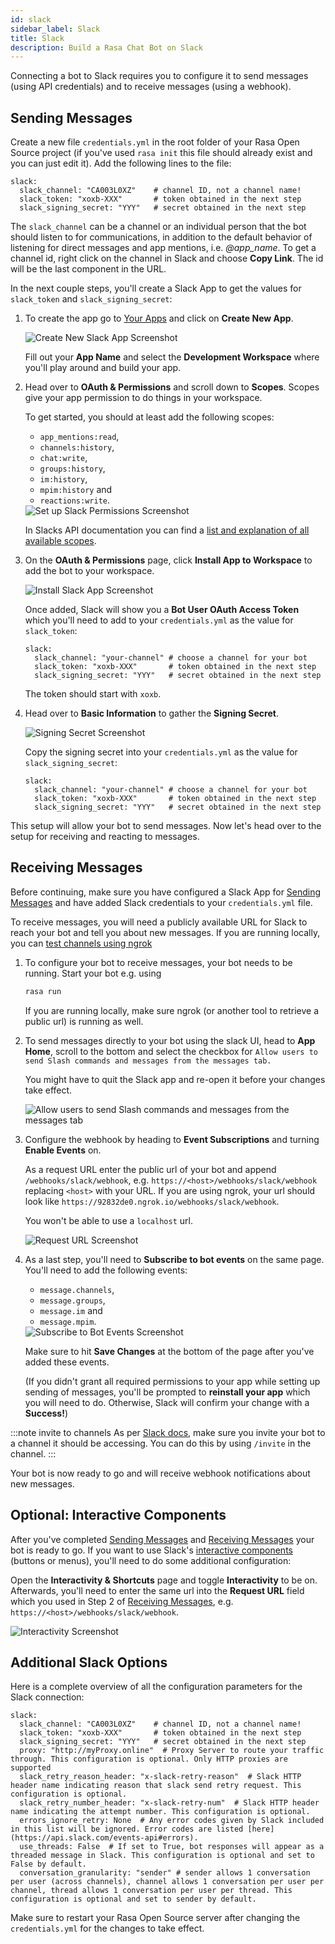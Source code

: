 ```yaml
---
id: slack
sidebar_label: Slack
title: Slack
description: Build a Rasa Chat Bot on Slack
---
```


Connecting a bot to Slack requires you to configure it to send messages
(using API credentials) and to receive messages (using a webhook).

## Sending Messages

Create a new file `credentials.yml` in the root folder of your Rasa Open Source
project (if you've used `rasa init` this file should already exist and you can
just edit it). Add the following lines to the file:

```yaml-rasa title="credentials.yml"
slack:
  slack_channel: "CA003L0XZ"    # channel ID, not a channel name!
  slack_token: "xoxb-XXX"       # token obtained in the next step
  slack_signing_secret: "YYY"   # secret obtained in the next step
```

The `slack_channel` can be a channel or an individual person that the bot should
listen to for communications, in addition to the default behavior of listening
for direct messages and app mentions, i.e. *@app_name*.
To get a channel id, right click on the channel in Slack and choose **Copy Link**.
The id will be the last component in the URL.

In the next couple steps, you'll create a Slack App to get the values for
`slack_token` and `slack_signing_secret`:

1. To create the app go to [Your Apps](https://api.slack.com/apps "The Your Apps section of your Slack interface") and click
   on **Create New App**.

   <Image img={createAppImg} caption="Create New App" alt="Create New Slack App Screenshot" max-width="500px"/>

   Fill out your **App Name** and select the **Development Workspace** where
   you'll play around and build your app.

2. Head over to **OAuth & Permissions** and scroll down to **Scopes**. Scopes give
   your app permission to do things in your workspace.

   To get started, you should at least add the following scopes:
   - `app_mentions:read`,
   - `channels:history`,
   - `chat:write`,
   - `groups:history`,
   - `im:history`,
   - `mpim:history` and
   - `reactions:write`.

   <Image img={scopesImg} caption="Set up Slack Permissions" alt="Set up Slack Permissions Screenshot" max-width="500px" />

   In Slacks API documentation you can find a
   [list and explanation of all available scopes](https://api.slack.com/scopes).

3. On the **OAuth & Permissions** page, click **Install App to Workspace** to add
   the bot to your workspace.

   <Image img={installAppImg} caption="Install Slack App" alt="Install Slack App Screenshot" max-width="500px"/>

   Once added, Slack will show you a **Bot User OAuth Access Token** which you'll
   need to add to your `credentials.yml` as the value for `slack_token`:

   ```yaml-rasa title="credentials.yml" line={3}
   slack:
     slack_channel: "your-channel" # choose a channel for your bot
     slack_token: "xoxb-XXX"       # token obtained in the next step
     slack_signing_secret: "YYY"   # secret obtained in the next step
   ```

   The token should start with `xoxb`.

4. Head over to **Basic Information** to gather the **Signing Secret**.

   <Image img={secretImg} caption="Signing Secret" alt="Signing Secret Screenshot" max-width="500px"/>

   Copy the signing secret into your `credentials.yml` as the value for `slack_signing_secret`:

   ```yaml-rasa title="credentials.yml" line={4}
   slack:
     slack_channel: "your-channel" # choose a channel for your bot
     slack_token: "xoxb-XXX"       # token obtained in the next step
     slack_signing_secret: "YYY"   # secret obtained in the next step
   ```

This setup will allow your bot to send messages. Now let's head over to the setup
for receiving and reacting to messages.

## Receiving Messages
Before continuing, make sure you have configured a Slack App for [Sending Messages](./slack.mdx#sending-messages) and have added Slack credentials to your `credentials.yml` file.

To receive messages, you will need a publicly available URL for Slack to reach
your bot and tell you about new messages. If you are running locally, you can
[test channels using ngrok](../messaging-and-voice-channels.mdx#testing-channels-on-your-local-machine)

1. To configure your bot to receive messages, your bot needs to be running.
   Start your bot e.g. using
   ```bash
   rasa run
   ```
   If you are running locally, make sure ngrok (or another tool to retrieve a public
   url) is running as well.

2. To send messages directly to your bot using the slack UI, head to **App Home**,
   scroll to the bottom and select the checkbox for
   `Allow users to send Slash commands and messages from the messages tab.`

   You might have to quit the Slack app and re-open it before your changes take effect.

   <Image img={appHomeImg} caption="Messages Tab" alt="Allow users to send Slash commands and messages from the messages tab" max-width="500px"/>

3. Configure the webhook by heading to **Event Subscriptions** and
   turning **Enable Events** on.

   As a request URL enter the public url of your bot and append `/webhooks/slack/webhook`, e.g.
   `https://<host>/webhooks/slack/webhook` replacing `<host>` with your URL. If you
   are using ngrok, your url should look like `https://92832de0.ngrok.io/webhooks/slack/webhook`.

   You won't be able to use a `localhost` url.

   <Image img={requestUrlImg} caption="Request URL" alt="Request URL Screenshot" max-width="500px"/>

4. As a last step, you'll need to **Subscribe to bot events** on the same page.
   You'll need to add the following events:
   - `message.channels`,
   - `message.groups`,
   - `message.im` and
   - `message.mpim`.

   <Image img={eventsImg} caption="Subscribe to Bot Events" alt="Subscribe to Bot Events Screenshot" max-width="500px"/>

   Make sure to hit **Save Changes** at the bottom of the page after you've added these events.

   (If you didn't grant all required permissions to your app while setting up
   sending of messages, you'll be prompted to **reinstall your app** which you will
   need to do. Otherwise, Slack will confirm your change with a **Success!**)

:::note invite to channels
As per [Slack docs](https://api.slack.com/authentication/basics#calling), make
sure you invite your bot to a channel it should be accessing. You can do this
by using `/invite` in the channel.
:::

Your bot is now ready to go and will receive webhook notifications about new messages.
## Optional: Interactive Components
After you've completed [Sending Messages](./slack.mdx#sending-messages) and
[Receiving Messages](./slack.mdx#receiving-messages) your bot is ready to go. If you
want to use Slack's [interactive components](https://api.slack.com/block-kit/interactivity) (buttons or menus), you'll need to do
some additional configuration:

Open the **Interactivity & Shortcuts** page and toggle **Interactivity** to be on.
Afterwards, you'll need to enter the same url into the **Request URL** field which
you used in Step 2 of [Receiving Messages](./slack.mdx#receiving-messages), e.g. `https://<host>/webhooks/slack/webhook`.

<Image img={interactivityImg} caption="Enabling Interactivity" alt="Interactivity Screenshot" max-width="500px"/>

## Additional Slack Options

Here is a complete overview of all the configuration parameters for the Slack
connection:

```yaml-rasa title="credentials.yml"
slack:
  slack_channel: "CA003L0XZ"    # channel ID, not a channel name!
  slack_token: "xoxb-XXX"       # token obtained in the next step
  slack_signing_secret: "YYY"   # secret obtained in the next step
  proxy: "http://myProxy.online"  # Proxy Server to route your traffic through. This configuration is optional. Only HTTP proxies are supported
  slack_retry_reason_header: "x-slack-retry-reason"  # Slack HTTP header name indicating reason that slack send retry request. This configuration is optional.
  slack_retry_number_header: "x-slack-retry-num"  # Slack HTTP header name indicating the attempt number. This configuration is optional.
  errors_ignore_retry: None  # Any error codes given by Slack included in this list will be ignored. Error codes are listed [here](https://api.slack.com/events-api#errors).
  use_threads: False  # If set to True, bot responses will appear as a threaded message in Slack. This configuration is optional and set to False by default.
  conversation_granularity: "sender" # sender allows 1 conversation per user (across channels), channel allows 1 conversation per user per channel, thread allows 1 conversation per user per thread. This configuration is optional and set to sender by default.
```

Make sure to restart your Rasa Open Source server after changing the
`credentials.yml` for the changes to take effect.
